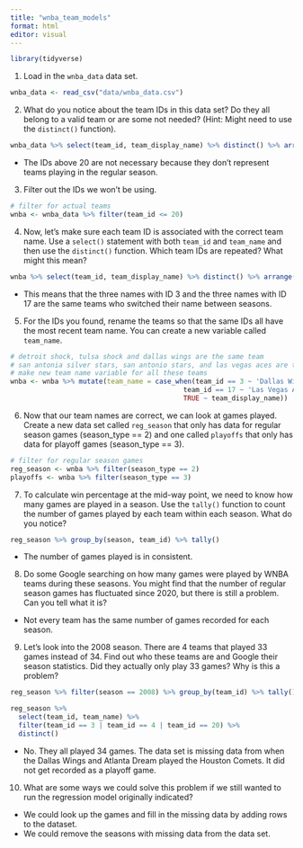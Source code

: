 ```yaml
---
title: "wnba_team_models"
format: html
editor: visual
---
```


```r
library(tidyverse)
```

1.  Load in the `wnba_data` data set.

```r
wnba_data <- read_csv("data/wnba_data.csv")
```

2.  What do you notice about the team IDs in this data set? Do they all belong to a valid team or are some not needed? (Hint: Might need to use the `distinct()` function).

```r
wnba_data %>% select(team_id, team_display_name) %>% distinct() %>% arrange(team_id)
```

-   The IDs above 20 are not necessary because they don't represent teams playing in the regular season.

3.  Filter out the IDs we won't be using.

```r
# filter for actual teams
wnba <- wnba_data %>% filter(team_id <= 20)
```

4.  Now, let's make sure each team ID is associated with the correct team name. Use a `select()` statement with both `team_id` and `team_name` and then use the `distinct()` function. Which team IDs are repeated? What might this mean?

```r
wnba %>% select(team_id, team_display_name) %>% distinct() %>% arrange(team_id)
```

-   This means that the three names with ID 3 and the three names with ID 17 are the same teams who switched their name between seasons.

5.  For the IDs you found, rename the teams so that the same IDs all have the most recent team name. You can create a new variable called `team_name`.

```r
# detroit shock, tulsa shock and dallas wings are the same team
# san antonia silver stars, san antonio stars, and las vegas aces are the same team
# make new team name variable for all these teams
wnba <- wnba %>% mutate(team_name = case_when(team_id == 3 ~ 'Dallas Wings',
                                           team_id == 17 ~ 'Las Vegas Aces',
                                           TRUE ~ team_display_name)) 
```

6.  Now that our team names are correct, we can look at games played. Create a new data set called `reg_season` that only has data for regular season games (season_type == 2) and one called `playoffs` that only has data for playoff games (season_type == 3).

```r
# filter for regular season games
reg_season <- wnba %>% filter(season_type == 2)
playoffs <- wnba %>% filter(season_type == 3)
```

7.  To calculate win percentage at the mid-way point, we need to know how many games are played in a season. Use the `tally()` function to count the number of games played by each team within each season. What do you notice?

```r
reg_season %>% group_by(season, team_id) %>% tally()
```

-   The number of games played is in consistent.

8.  Do some Google searching on how many games were played by WNBA teams during these seasons. You might find that the number of regular season games has fluctuated since 2020, but there is still a problem. Can you tell what it is?

-   Not every team has the same number of games recorded for each season.

9.  Let's look into the 2008 season. There are 4 teams that played 33 games instead of 34. Find out who these teams are and Google their season statistics. Did they actually only play 33 games? Why is this a problem?

```r
reg_season %>% filter(season == 2008) %>% group_by(team_id) %>% tally()
```

```r
reg_season %>% 
  select(team_id, team_name) %>% 
  filter(team_id == 3 | team_id == 4 | team_id == 20) %>% 
  distinct()
```

-   No. They all played 34 games. The data set is missing data from when the Dallas Wings and Atlanta Dream played the Houston Comets. It did not get recorded as a playoff game.

10. What are some ways we could solve this problem if we still wanted to run the regression model originally indicated?

-   We could look up the games and fill in the missing data by adding rows to the dataset.
-   We could remove the seasons with missing data from the data set.
